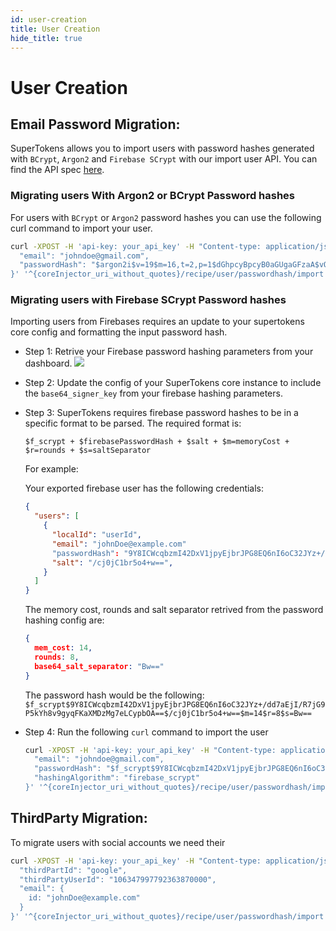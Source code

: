 ```yaml
---
id: user-creation
title: User Creation
hide_title: true
---
```



# User Creation

<CoreInjector>

## Email Password Migration:

SuperTokens allows you to import users with password hashes generated with `BCrypt`, `Argon2` and `Firebase SCrypt` with our import user API.
You can find the API spec [here](https://app.swaggerhub.com/apis/supertokens/CDI/2.16.0#/EmailPassword%20Recipe/userImport).

### Migrating users With Argon2 or BCrypt Password hashes

For users with `BCrypt` or `Argon2` password hashes you can use the following curl command to import your user.

```bash
curl -XPOST -H 'api-key: your_api_key' -H "Content-type: application/json" -d '{ 
  "email": "johndoe@gmail.com",
  "passwordHash": "$argon2i$v=19$m=16,t=2,p=1$dGhpcyBpcyB0aGUgaGFzaA$vONQ4YH3m0WFSN3sCoMZ+g",
}' '^{coreInjector_uri_without_quotes}/recipe/user/passwordhash/import'
```

### Migrating users with Firebase SCrypt Password hashes

Importing users from Firebases requires an update to your supertokens core config and formatting the input password hash.

- Step 1: Retrive your Firebase password hashing parameters from your dashboard.
  <img src="/img/migration/firebase_password_hashing_params.png" />
- Step 2: Update the config of your SuperTokens core instance to include the `base64_signer_key` from your firebase hashing parameters.
- Step 3: SuperTokens requires firebase password hashes to be in a specific format to be parsed.
   The required format is:
   
  `$f_scrypt + $firebasePasswordHash + $salt + $m=memoryCost + $r=rounds + $s=saltSeparator`

  For example:

  Your exported firebase user has the following credentials:
  ```json
  {
    "users": [
      {
        "localId": "userId",
        "email": "johnDoe@example.com"
        "passwordHash": "9Y8ICWcqbzmI42DxV1jpyEjbrJPG8EQ6nI6oC32JYz+/dd7aEjI/R7jG9P5kYh8v9gyqFKaXMDzMg7eLCypbOA==",
        "salt": "/cj0jC1br5o4+w==",
      }
    ]
  }
  ```

  The memory cost, rounds and salt separator retrived from the password hashing config are:
  ```json
  {
    mem_cost: 14,
    rounds: 8,
    base64_salt_separator: "Bw=="
  }
  ```
  
  The password hash would be the following: `$f_scrypt$9Y8ICWcqbzmI42DxV1jpyEjbrJPG8EQ6nI6oC32JYz+/dd7aEjI/R7jG9P5kYh8v9gyqFKaXMDzMg7eLCypbOA==$/cj0jC1br5o4+w==$m=14$r=8$s=Bw==`

- Step 4: Run the following `curl` command to import the user

  ```bash
  curl -XPOST -H 'api-key: your_api_key' -H "Content-type: application/json" -d '{ 
    "email": "johndoe@gmail.com",
    "passwordHash": "$f_scrypt$9Y8ICWcqbzmI42DxV1jpyEjbrJPG8EQ6nI6oC32JYz+/dd7aEjI/R7jG9P5kYh8v9gyqFKaXMDzMg7eLCypbOA==$/cj0jC1br5o4+w==$m=14$r=8$s=Bw==",
    "hashingAlgorithm": "firebase_scrypt"
  }' '^{coreInjector_uri_without_quotes}/recipe/user/passwordhash/import'
  ```
  
## ThirdParty Migration:

To migrate users with social accounts we need their 

  ```bash
  curl -XPOST -H 'api-key: your_api_key' -H "Content-type: application/json" -d '{ 
    "thirdPartId": "google",
    "thirdPartyUserId": "106347997792363870000",
    "email": {
      id: "johnDoe@example.com"
    }
  }' '^{coreInjector_uri_without_quotes}/recipe/user/passwordhash/import'
  ```

</CoreInjector>